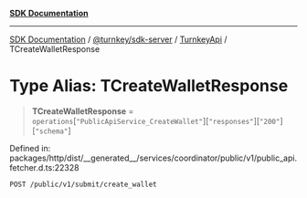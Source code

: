 [**SDK Documentation**](../../../../../README.mdx)

***

[SDK Documentation](../../../../../packages.mdx) / [@turnkey/sdk-server](../../../README.mdx) / [TurnkeyApi](../README.mdx) / TCreateWalletResponse

# Type Alias: TCreateWalletResponse

> **TCreateWalletResponse** = `operations`\[`"PublicApiService_CreateWallet"`\]\[`"responses"`\]\[`"200"`\]\[`"schema"`\]

Defined in: packages/http/dist/\_\_generated\_\_/services/coordinator/public/v1/public\_api.fetcher.d.ts:22328

`POST /public/v1/submit/create_wallet`
